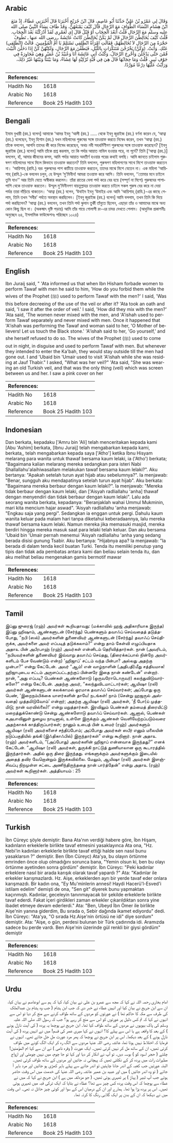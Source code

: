 ## Arabic


<div dir="rtl" lang="ar" style={{fontSize:'larger',backgroundColor:'#f8f9fa',padding:20}}>
وَقَالَ لِي عَمْرُو بْنُ عَلِيٍّ حَدَّثَنَا أَبُو عَاصِمٍ، قَالَ ابْنُ جُرَيْجٍ أَخْبَرَنَا قَالَ أَخْبَرَنِي عَطَاءٌ، إِذْ مَنَعَ ابْنُ هِشَامٍ النِّسَاءَ الطَّوَافَ مَعَ الرِّجَالِ قَالَ كَيْفَ يَمْنَعُهُنَّ، وَقَدْ طَافَ نِسَاءُ النَّبِيِّ صلى الله عليه وسلم مَعَ الرِّجَالِ قُلْتُ أَبَعْدَ الْحِجَابِ أَوْ قَبْلُ قَالَ إِي لَعَمْرِي لَقَدْ أَدْرَكْتُهُ بَعْدَ الْحِجَابِ‏.‏ قُلْتُ كَيْفَ يُخَالِطْنَ الرِّجَالَ قَالَ لَمْ يَكُنَّ يُخَالِطْنَ كَانَتْ عَائِشَةُ ـ رضى الله عنها ـ تَطُوفُ حَجْرَةً مِنَ الرِّجَالِ لاَ تُخَالِطُهُمْ، فَقَالَتِ امْرَأَةٌ انْطَلِقِي نَسْتَلِمْ يَا أُمَّ الْمُؤْمِنِينَ‏.‏ قَالَتْ ‏(‏انْطَلِقِي‏)‏ عَنْكِ‏.‏ وَأَبَتْ‏.‏ ‏(‏وَكُنَّ‏)‏ يَخْرُجْنَ مُتَنَكِّرَاتٍ بِاللَّيْلِ، فَيَطُفْنَ مَعَ الرِّجَالِ، وَلَكِنَّهُنَّ كُنَّ إِذَا دَخَلْنَ الْبَيْتَ قُمْنَ حَتَّى يَدْخُلْنَ وَأُخْرِجَ الرِّجَالُ، وَكُنْتُ آتِي عَائِشَةَ أَنَا وَعُبَيْدُ بْنُ عُمَيْرٍ وَهِيَ مُجَاوِرَةٌ فِي جَوْفِ ثَبِيرٍ‏.‏ قُلْتُ وَمَا حِجَابُهَا قَالَ هِيَ فِي قُبَّةٍ تُرْكِيَّةٍ لَهَا غِشَاءٌ، وَمَا بَيْنَنَا وَبَيْنَهَا غَيْرُ ذَلِكَ، وَرَأَيْتُ عَلَيْهَا دِرْعًا مُوَرَّدًا‏.‏
</div>
<div style={{backgroundColor:'#f8f9fa',padding:20, marginBottom: 10}}><table> <thead> <tr> <th>References:</th> <th></th> </tr> </thead> <tbody><tr><td>Hadith No</td><td>1618</td></tr><tr><td>Arabic No</td><td>1618</td></tr><tr><td>Reference</td><td>Book 25 Hadith 103</td></tr></tbody></table></div>

## Bengali


<div dir="ltr" lang="bn" style={{fontSize:'larger',backgroundColor:'#f8f9fa',padding:20}}>
ইমাম বুখারী (রহ.) বলেন] আমাকে ‘আমর ইবনু ‘আলী (রহ.) ..... থেকে ইবনু জুরাইজ (রহ.) বর্ণনা করেন যে, ‘আত্বা (রহ.) বলেছেন, ইবনু হিশাম (রহ.) যখন মহিলাদের পুরুষের সঙ্গে তাওয়াফ করতে নিষেধ করেন, তখন ‘আত্বা (রহ.) তাঁকে বললেন, আপনি তাদের কী করে নিষেধ করেছেন, অথচ নবী সহধর্মিণীগণ পুরুষদের সঙ্গে তাওয়াফ করেছেন? [ইবনু জুরাইজ (রহ.) বলেন] আমি তাঁকে প্রশ্ন করলাম, তা কি পর্দার আয়াত নাযিল হওয়ার পরে, না পূর্বে? তিনি [‘আত্বা (রহ.)] বললেন, হাঁ, আমার জীবনের কসম, আমি পর্দার আয়াত অবতীর্ণ হওয়ার পরের কথাই বলছি। আমি জানতে চাইলাম পুরুষগণ মহিলাদের সাথে মিলে কিভাবে তাওয়াফ করতেন? তিনি বললেন, পুরুষগণ মহিলাগণের সাথে মিশে তাওয়াফ করতেন না। ‘আয়িশাহ্ (রাযি.) বরং পুরুষদের পাশ কাটিয়ে তাওয়াফ করতেন, তাদের মাঝে মিশে যেতেন না। এক মহিলা ‘আয়িশাহ্ (রাযি.)-কে বললেন চলুন, হে উম্মুল ‘মু’মিনীন! আমরা তওয়াফ করে আসি। তিনি বললেন, ‘‘তোমার মনে চাইলে তুমি যাও’’ আর তিনি যেতে অস্বীকার করলেন। তাঁরা রাতের বেলা পর্দা করে বের হয়ে (সম্পূর্ণ না মিশে) পুরুষদের পাশাপাশি থেকে তাওয়াফ করতেন। উম্মুল মু’মিনীনগণ বায়তুল্লাহর তাওয়াফ করতে চাইলে সকল পুরুষ বের করে না দেয়া পর্যন্ত তারা দাঁড়িয়ে থাকতেন। ‘আত্বা (রহ.) বলেন, ‘উবাইদ ইবনু ‘উমাইর এবং আমি ‘আয়িশাহ্ (রাযি.)-এর কাছে গেলাম, তিনি তখন ‘সবীর’ পর্বতে অবস্থান করছিলেন। [ইবনু জুরাইজ (রহ.) বলেন] আমি বললাম, তখন তিনি কি দিয়ে পর্দা করছিলেন? ‘আত্বা (রহ.) বললেন, তখন তিনি পর্দা ঝুলান তুর্কী তাঁবুতে ছিলেন, এছাড়া তাঁর ও আমাদের মাঝে অন্য কোন কিছু ছিল না। (অকস্মাৎ দৃষ্টি পড়ায়) আমি তাঁর গায়ে গোলাপী রং-এর চাদর দেখতে পেলাম। (আধুনিক প্রকাশনীঃ অনুচ্ছেদ ৬৪, ইসলামিক ফাউন্ডেশনঃ পরিচ্ছেদ ১০২৪)
</div>
<div style={{backgroundColor:'#f8f9fa',padding:20, marginBottom: 10}}><table> <thead> <tr> <th>References:</th> <th></th> </tr> </thead> <tbody><tr><td>Hadith No</td><td>1618</td></tr><tr><td>Arabic No</td><td>1618</td></tr><tr><td>Reference</td><td>Book 25 Hadith 103</td></tr></tbody></table></div>

## English


<div dir="ltr" lang="en" style={{fontSize:'larger',backgroundColor:'#f8f9fa',padding:20}}>
Ibn Juraij said, " 'Ata informed us that when Ibn Hisham forbade women to perform Tawaf with men he said to him, 'How do you forbid them while the wives of the Prophet (ﷺ) used to perform Tawaf with the men?' I said, 'Was this before decreeing of the use of the veil or after it? 'Ata took an oath and said, 'I saw it after the order of veil.' I said, 'How did they mix with the men?' 'Ata said, 'The women never mixed with the men, and 'A'ishah used to perform Tawaf separately and never mixed with men. Once it happened that 'A'ishah was performing the Tawaf and woman said to her, 'O Mother of believers! Let us touch the Black stone.' 'A'ishah said to her, 'Go yourself,' and she herself refused to do so. The wives of the Prophet (ﷺ) used to come out in night, in disguise and used to perform Tawaf with men. But whenever they intended to enter the Ka'bah, they would stay outside till the men had gone out. I and 'Ubaid bin 'Umair used to visit 'A'ishah while she was residing at Jauf Thabir." I asked, "What was her veil?" 'Ata said, "She was wearing an old Turkish veil, and that was the only thing (veil) which was screen between us and her. I saw a pink cover on her
</div>
<div style={{backgroundColor:'#f8f9fa',padding:20, marginBottom: 10}}><table> <thead> <tr> <th>References:</th> <th></th> </tr> </thead> <tbody><tr><td>Hadith No</td><td>1618</td></tr><tr><td>Arabic No</td><td>1618</td></tr><tr><td>Reference</td><td>Book 25 Hadith 103</td></tr></tbody></table></div>

## Indonesian


<div dir="ltr" lang="id" style={{fontSize:'larger',backgroundColor:'#f8f9fa',padding:20}}>
Dan berkata, kepadaku ['Amru bin 'Ali] telah menceritakan kepada kami [Abu 'Ashim] berkata, [Ibnu Juraij] telah mengabarkan kepada kami, berkata,, telah mengabarkan kepada saya ['Atho'] ketika Ibnu Hisyam melarang para wanita untuk thawaf bersama kaum lelaki, ia ('Atho') berkata; "Bagaimana kalian melarang mereka sedangkan para isteri Nabi Shallallahu'alaihiwasallam melakukan tawaf bersama kaum lelaki?". Aku bertanya: "Apakah setelah turun ayat hijab atau sebelumnya?". Ia menjawab: "Benar, sungguh aku mendapatinya setelah turun ayat hijab". Aku berkata: "Bagaimana mereka berbaur dengan kaum lelaki?". Ia menjawab: "Mereka tidak berbaur dengan kaum lelaki, dan ['Aisyah radliallahu 'anha] thawaf dengan menyendiri dan tidak berbaur dengan kaum lelaki". Lalu ada seorang wanita berkata, kepadanya: "Beranjaklah wahai Ummul Mukminin, mari kita mencium hajar aswad". 'Aisyah radliallahu 'anha menjawab: "Engkau saja yang pergi". Sedangkan ia enggan untuk pergi. Dahulu kaum wanita keluar pada malam hari tanpa diketahui keberadaannya, lalu mereka thawaf bersama kaum lelaki. Namun mereka jika memasuki masjid, mereka berdiri hingga mereka masuk saat para lelaki telah keluar. Dan aku bersama 'Ubaid bin 'Umair pernah menemui 'Aisyah radliallahu 'anha yang sedang berada disisi gunung Tsabir. Aku bertanya: "Hijabnya apa? Ia menjawab: "Ia berada di dalam tenda kecil buatan Turki. Tenda itu memiliki penutup yang tipis dan tidak ada pembatas antara kami dan beliau selain tenda itu, dan aku melihat beliau mengenakan gamis bermotif mawar
</div>
<div style={{backgroundColor:'#f8f9fa',padding:20, marginBottom: 10}}><table> <thead> <tr> <th>References:</th> <th></th> </tr> </thead> <tbody><tr><td>Hadith No</td><td>1618</td></tr><tr><td>Arabic No</td><td>1618</td></tr><tr><td>Reference</td><td>Book 25 Hadith 103</td></tr></tbody></table></div>

## Tamil


<div dir="ltr" lang="ta" style={{fontSize:'larger',backgroundColor:'#f8f9fa',padding:20}}>
இப்னு ஜுரைஜ் (ரஹ்) அவர்கள் கூறியதாவது: (மக்காவில் ஹஜ் அதிகாரியாக இருந்த) இப்னு ஹிஷாம், ஆண்களுடன் (சேர்ந்து) பெண்களும் தவாஃப் செய்வதைத் தடுத்தபோது, “நபி (ஸல்) அவர்களின் துணைவியர் ஆண்களுடன் (சேர்ந்து) தவாஃப் செய்திருக்க, அவர்களை அவர் எப்படித் தடுக்கலாம்?” என்று தாம் கேள்வி எழுப்பியதாக அதாஉ பின் அபீரபாஹ் (ரஹ்) அவர்கள் என்னிடம் தெரிவித்தார்கள். நான் (அவரிடம், “நபியவர்களின் துணைவியர் இவ்வாறு தவாஃப் செய்தது, (திரைக்கப்பால் நின்றே அவர்களிடம் பேச வேண்டும் என்ற) ‘ஹிஜாப்’ சட்டம் வந்த பின்பா? அல்லது அதற்கு முன்பா?” என்று கேட்டேன். அவர் “ஆம்! என் வாழ்நாளின் (அதிபதி)மீது சத்தியமாக! ஹிஜாபுடைய சட்டம் அருளப்பட்டதற்குப் பின்னரே இதை நான் கண்டேன்” என்றார். நான், “அது எப்படி? பெண்கள் ஆண்களோடு (ஒருவரோடொருவர்) கலந்துவிடுவார்களே?” என்று கேட்டேன். அதற்கு அவர், “கலந்துவிடமாட்டார்கள்; ஆயிஷா (ரலி) அவர்கள் ஆண்களுடன் கலக்காமல் ஓரமாக தவாஃப் செய்வார்கள்; அப்போது ஒரு பெண், ‘இறைநம்பிக்கை யாளர்களின் தாயே! நடங்கள்! நாம் (சென்று ஹஜருல் அஸ்வதை) முத்தமிடுவோம்’ என்றார்; அதற்கு ஆயிஷா (ரலி) அவர்கள், ‘நீ போ(ய் முத்தமிடு; நான் வரவில்லை)!’ என்று மறுத்தார்கள். இரவிலும் பெண்கள் தம்மைத் திரையிட்டு மறைத்துக்கொண்டு சென்று ஆண்களோடு தவாஃப் செய்வார்கள். ஆனால், பெண்கள் கஅபாவினுள் நுழைய நாடினால், உள்ளே இருக்கும் ஆண்கள் வெளியேற்றப்படும்வரை அதற்காகக் காத்திருப்பார்கள்; நானும் உபைத் பின் உமைர் (ரஹ்) அவர்களும் ஆயிஷா (ரலி) அவர்களைச் சந்திப்போம்; அப்போது அவர்கள் ஸபீர் எனும் மலையின் நடுப்பகுதியில் தங்கி (இஃதிகாஃபில்) இருந்தார்கள்” என்று கூறினார். நான் அதாஉ (ரஹ்) அவர்களிடம், “(அப்போது) அவர்களின் ஹிஜாப் என்னவாக இருந்தது?” எனக் கேட்டேன். “ஆயிஷா (ரலி) அவர்கள், துருக்கி நாட்டுத் துணியாலான ஒரு கூடாரத்தில் இருந்தார்கள். அதில் ஒரு திரை இருந்தது. எங்களுக்கும் அவர்களுக்கும் இடையில் அதைத் தவிர வேறொன்றும் இருக்கவில்லை. மேலும், ஆயிஷா (ரலி) அவர்கள் இளஞ்சிவப்பு நிறமுள்ள சட்டை அணிந்திருந்ததை நான் பார்த்தேன்” என்று அதாஉ (ரஹ்) அவர்கள் கூறினார்கள். அத்தியாயம் : 25
</div>
<div style={{backgroundColor:'#f8f9fa',padding:20, marginBottom: 10}}><table> <thead> <tr> <th>References:</th> <th></th> </tr> </thead> <tbody><tr><td>Hadith No</td><td>1618</td></tr><tr><td>Arabic No</td><td>1618</td></tr><tr><td>Reference</td><td>Book 25 Hadith 103</td></tr></tbody></table></div>

## Turkish


<div dir="ltr" lang="tr" style={{fontSize:'larger',backgroundColor:'#f8f9fa',padding:20}}>
İbn Cüreyc şöyle demiştir: Bana Ata'nın verdiği habere göre, İbn Hişam, kadınların erkeklerle birlikte tavaf etmesini yasaklayınca Ata ona, "Hz. Nebi'in kadınları erkeklerle birlikte tavaf ettiği halde sen nasıl bunu yasaklarsın ?" demiştir. Ben (İbn Cüreyc) Ata'ya, bu olayın örtünme emrinden önce olup olmadığını sorunca bana, "Yemin olsun ki, ben bu olayı örtünme ayetinden sonra gördüm" demiştir. İbn Cüreyc: "Peki kadınlar erkeklere nasıl bir arada karışık olarak tavaf yapardı ?" Ata: "Kadınlar ile erkekler karışmazlardı. Hz. Aişe, erkeklerden ayrı bir yerde tavaf eder onlara karışmazdı. Bir kadın ona, "Ey Mu'minlerin annesi! Haydi Hacerü'l-Esved'i istilam edelim" demişti de ona, "Sen git" diyerek bunu yapmaktan kaçınmıştı. Kadınlar, geceleyin tanınmayacak bir şekilde erkeklerle birlikte tavaf ederdi. Fakat içeri girdikleri zaman erkekler çıkarıldıktan sonra yine ibadet etmeye devam ederlerdi." Ata: "Ben, Ubeyd İbn Ömer ile birlikte Aişe'nin yanına giderdim, Bu sırada o, Sebir dağında ikamet ediyordu" dedi. İbn Cüreyc: "Ata'ya, "O sırada Hz.Aişe'nin örtüsü ne idi" diye sordum" demiştir. Ata: "Aişe, o gün, perdesi bulunan bir Türk çadırında idi. Aramızda sadece bu perde vardı. Ben Aişe'nin üzerinde gül renkli bir giysi gördüm" demiştir
</div>
<div style={{backgroundColor:'#f8f9fa',padding:20, marginBottom: 10}}><table> <thead> <tr> <th>References:</th> <th></th> </tr> </thead> <tbody><tr><td>Hadith No</td><td>1618</td></tr><tr><td>Arabic No</td><td>1618</td></tr><tr><td>Reference</td><td>Book 25 Hadith 103</td></tr></tbody></table></div>

## Urdu


<div dir="rtl" lang="ur" style={{fontSize:'larger',backgroundColor:'#f8f9fa',padding:20}}>
امام بخاری رحمہ اللہ نے کہا کہ مجھ سے عمرو بن علی نے بیان کیا، کہا کہ ہم سے ابوعاصم نے بیان کیا، ان سے ابن جریج نے بیان کیا اور انہیں عطاء نے خبر دی کہ جب ابن ہشام ( جب وہ ہشام بن عبدالملک کی طرف سے مکہ کا حاکم تھا ) نے عورتوں کو مردوں کے ساتھ طواف کرنے سے منع کر دیا تو اس سے انہوں نے کہا کہ تم کس دلیل پر عورتوں کو اس سے منع کر رہے ہو؟ جب کہ رسول اللہ صلی اللہ علیہ وسلم کی پاک بیویوں نے مردوں کے ساتھ طواف کیا تھا۔ ابن جریج نے پوچھا یہ پردہ ( کی آیت نازل ہونے ) کے بعد کا واقعہ ہے یا اس سے پہلے کا؟ انہوں نے کہا میری عمر کی قسم! میں نے انہیں پردہ ( کی آیت نازل ہونے ) کے بعد دیکھا۔ اس پر ابن جریج نے پوچھا کہ پھر مرد عورت مل جل جاتے تھے۔ انہوں نے فرمایا کہ اختلاط نہیں ہوتا تھا، عائشہ رضی اللہ عنہا مردوں سے الگ رہ کر ایک الگ کونے میں طواف کرتی تھیں، ان کے ساتھ مل کر نہیں کرتی تھیں۔ ایک عورت ( وقرہ نامی ) نے ان سے کہا ام المؤمنین! چلئے ( حجر اسود کو ) بوسہ دیں۔ تو آپ نے انکار کر دیا اور کہا تو جا چوم، میں نہیں چومتی اور ازواج مطہرات رات میں پردہ کر کے نکلتی تھیں کہ پہچانی نہ جاتیں اور مردوں کے ساتھ طواف کرتی تھیں۔ البتہ عورتیں جب کعبہ کے اندر جانا چاہتیں تو اندر جانے سے پہلے باہر کھڑی ہو جاتیں اور مرد باہر آ جاتے ( تو وہ اندر جاتیں ) میں اور عبید بن عمیر عائشہ رضی اللہ عنہا کی خدمت میں اس وقت حاضر ہوئے جب آپ ثبیر ( پہاڑ ) پر ٹھہری ہوئی تھیں، ( جو مزدلفہ میں ہے ) ابن جریج نے کہا کہ میں نے عطاء سے پوچھا کہ اس وقت پردہ کس چیز سے تھا؟ عطاء نے بتایا کہ ایک ترکی قبہ میں ٹھہری ہوئی تھیں۔ اس پر پردہ پڑا ہوا تھا۔ ہمارے اور ان کے درمیان اس کے سوا اور کوئی چیز حائل نہ تھی۔ اس وقت میں نے دیکھا کہ ان کے بدن پر ایک گلابی رنگ کا کرتہ تھا۔
</div>
<div style={{backgroundColor:'#f8f9fa',padding:20, marginBottom: 10}}><table> <thead> <tr> <th>References:</th> <th></th> </tr> </thead> <tbody><tr><td>Hadith No</td><td>1618</td></tr><tr><td>Arabic No</td><td>1618</td></tr><tr><td>Reference</td><td>Book 25 Hadith 103</td></tr></tbody></table></div>